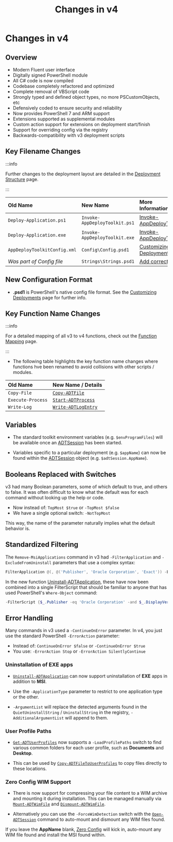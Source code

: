 ﻿---
sidebar_position: 4
title: 'Changes in v4'
description: 'Guidance on what has changed in v4.'
slug: /getting-started/changes-in-v4
hide_title: true
tags:
  - Getting Started
  - Changes
---

# Changes in v4

## Overview

- Modern Fluent user interface
- Digitally signed PowerShell module
- All C# code is now compiled
- Codebase completely refactored and optimized
- Complete removal of VBScript code
- Strongly typed and defined object types, no more PSCustomObjects, etc
- Defensively coded to ensure security and reliability
- Now provides PowerShell 7 and ARM support
- Extensions supported as supplemental modules
- Custom action support for extensions on deployment start/finish
- Support for overriding config via the registry
- Backwards-compatibility with v3 deployment scripts

## Key Filename Changes

:::info

Further changes to the deployment layout are detailed in the [Deployment Structure](../deployment-concepts/deployment-structure) page.

:::

| **Old Name**                 | **New Name**                  | **More Information**                                                          |
|:-----------------------------|:------------------------------|:------------------------------------------------------------------------------|
| `Deploy-Application.ps1`     | `Invoke-AppDeployToolkit.ps1` | [Invoke-AppDeployToolkit](../deployment-concepts/invoke-appdeploytoolkit) |
| `Deploy-Application.exe`     | `Invoke-AppDeployToolkit.exe` | [Invoke-AppDeployToolkit](../deployment-concepts/invoke-appdeploytoolkit) |
| `AppDeployToolkitConfig.xml` | `Config\Config.psd1`          | [Customizing Deployments](../usage/customizing-deployments)               |
| *Was part of Config file*    | `Strings\Strings.psd1`        | [Add correct link](../usage/customizing-deployments)                      |

## New Configuration Format

- **.psd1** is PowerShell's native config file format. See the [Customizing Deployments](../usage/customizing-deployments) page for further info.

## Key Function Name Changes

:::info

For a detailed mapping of all v3 to v4 functions, check out the [Function Mapping](../reference/v4-function-mapping) page.

:::

- The following table highlights the key function name changes where functions hve been renamed to avoid collisions with other scripts / modules.

| **Old Name**      | **New Name / Details**                                              |
|:------------------|:--------------------------------------------------------------------|
| `Copy-File`       | [`Copy-ADTFile`](../reference/functions/Copy-ADTFile)           |
| `Execute-Process` | [`Start-ADTProcess`](../reference/functions/Start-ADTProcess)   |
| `Write-Log`       | [`Write-ADTLogEntry`](../reference/functions/Write-ADTLogEntry) |

## Variables

- The standard toolkit environment variables (e.g. `$envProgramFiles`) will be available once an [ADTSession](../reference/adtsession-object) has been started.

- Variables specific to a particular deployment (e.g. `$appName`) can now be found within the [ADTSession](../reference/adtsession-object) object (e.g. `$adtSession.AppName`).

## Booleans Replaced with Switches

v3 had many Boolean parameters, some of which default to true, and others to false. It was often difficult to know what the default was for each command without looking up the help or code.

- Now instead of: `TopMost $true` or `-TopMost $false`
- We have a single optional switch: `-NotTopMost`

This way, the name of the parameter naturally implies what the default behavior is.

## Standardized Filtering

The `Remove-MsiApplications` command in v3 had `-FilterApplication` and `-ExcludeFromUninstall` parameters that use a complex syntax:

```powershell
FilterApplication @(, @('Publisher', 'Oracle Corporation', 'Exact')) -ExcludeFromUninstall @(, @('DisplayName', 'Java 8 Update 45', 'Contains'))
```

In the new function [Uninstall-ADTApplication](../reference/functions/Uninstall-ADTApplication), these have now been combined into a single FilterScript that should be familiar to anyone that has used PowerShell's `Where-Object` command:

```powershell
-FilterScript {$_.Publisher -eq 'Oracle Corporation' -and $_.DisplayVersion -notmatch 'Java 8 Update 45'}
```

## Error Handling

Many commands in v3 used a `-ContinueOnError` parameter. In v4, you just use the standard PowerShell `-ErrorAction` parameter:

- Instead of: `ContinueOnError $false` or `-ContinueOnError $true`
- You use: `-ErrorAction Stop` or `-ErrorAction SilentlyContinue`

### Uninstallation of EXE apps

- [`Uninstall-ADTApplication`](../reference/functions/Uninstall-ADTApplication) can now support uninstallation of **EXE** apps in addition to **MSI**.

- Use the `-ApplicationType` parameter to restrict to one application type or the other.

- `-ArgumentList` will replace the detected arguments found in the `QuietUninstallString` / `UninstallString` in the registry, `-AdditionalArgumentList` will append to them.

### User Profile Paths

- [`Get-ADTUserProfiles`](../reference/functions/Get-ADTUserProfiles) now supports a `-LoadProfilePaths` switch to find various common folders for each user profile, such as **Documents** and **Desktop**.

- This can be used by [`Copy-ADTFileToUserProfiles`](../reference/functions/Copy-ADTFileToUserProfiles) to copy files directly to these locations.

### Zero Config WIM Support

- There is now support for compressing your file content to a WIM archive and mounting it during installation. This can be managed manually via [`Mount-ADTWimFile`](../reference/functions/Mount-ADTWimFile) and [`Dismount-ADTWimFile`](../reference/functions/Dismount-ADTWimFile).

- Alternatively you can use the `-ForceWimDetection` switch with the [`Open-ADTSession`](../reference/functions/Open-ADTSession) command to auto-mount and dismount any WIM files found.

If you leave the **AppName** blank, [Zero Config](../understanding-the-layout/zero-config-deployment) will kick in, auto-mount any WIM file found and install the MSI found within.

<br />
